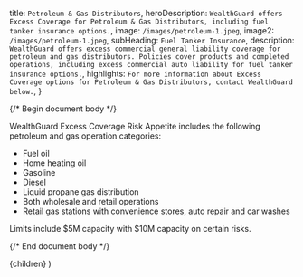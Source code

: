
  title: `Petroleum & Gas Distributors`,
  heroDescription: `WealthGuard offers Excess Coverage for Petroleum & Gas Distributors, including fuel tanker insurance options.`,
  image: `/images/petroleum-1.jpeg`,
  image2: `/images/petroleum-1.jpeg`,
  subHeading: `Fuel Tanker Insurance`,
  description: `WealthGuard offers excess commercial general liability coverage for petroleum and gas distributors. Policies cover products and completed operations, including excess commercial auto liability for fuel tanker insurance options.`,
  highlights: `For more information about Excess Coverage options for Petroleum & Gas Distributors, contact WealthGuard below.`,
}

{/* Begin document body */}

WealthGuard Excess Coverage Risk Appetite includes the following petroleum and gas operation categories:

- Fuel oil
- Home heating oil
- Gasoline
- Diesel
- Liquid propane gas distribution
- Both wholesale and retail operations
- Retail gas stations with convenience stores, auto repair and car washes

Limits include $5M capacity with $10M capacity on certain risks.

{/* End document body */}

  <SolutionTemplate meta={meta}>{children}</SolutionTemplate>
)
